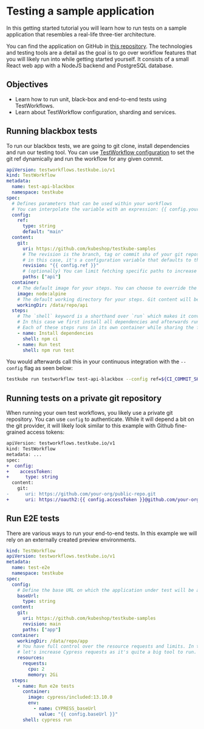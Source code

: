 
# Testing a sample application

In this getting started tutorial you will learn how to run tests on a sample application that resembles a real-life three-tier architecture.

You can find the application on GitHub in [this repository][sample-repo].
The technologies and testing tools are a detail as the goal is to go over workflow features that you will likely run into while getting started yourself.
It consists of a small React web app with a NodeJS backend and PostgreSQL database.

## Objectives

- Learn how to run unit, black-box and end-to-end tests using TestWorkflows.
- Learn about TestWorkflow configuration, sharding and services.

## Running blackbox tests

To run our blackbox tests, we are going to git clone, install dependencies and run our testing tool.
You can use [TestWorkflow configuration][tw-config] to set the git ref dynamically and run the workflow for any given commit.

```yaml
apiVersion: testworkflows.testkube.io/v1
kind: TestWorkflow
metadata:
  name: test-api-blackbox
  namespace: testkube
spec:
  # Defines parameters that can be used within your workflows
  # You can interpolate the variable with an expression: {{ config.your_variable }}.
  config:
    ref:
      type: string
      default: "main"
  content:
    git:
      uri: https://github.com/kubeshop/testkube-samples
      # The revision is the branch, tag or commit sha of your git repository.
      # in this case, it's a configuration variable that defaults to the 'main' branch.
      revision: "{{ config.ref }}"
      # (optionally) You can limit fetching specific paths to increase cloning performance.
      paths: ["api"]
  container:
    # The default image for your steps. You can choose to override the image within each step.
    image: node:alpine
    # The default working directory for your steps. Git content will be checked out in `/data/repo`.
    workingDir: /data/repo/api
  steps:
    # The `shell` keyword is a shorthand over `run` which makes it convenient to execute commands
    # In this case we first install all dependencies and afterwards run the tests.
    # Each of these steps runs in its own container while sharing the file system.
    - name: Install dependencies
      shell: npm ci
    - name: Run test
      shell: npm run test
```

You would afterwards call this in your continuous integration with the `--config` flag as seen below:

```sh
testkube run testworkflow test-api-blackbox --config ref=${CI_COMMIT_SHA} --watch
```

## Running tests on a private git repository

When running your own test workflows, you likely use a private git repository.
You can use `config` to authenticate. While it will depend a bit on the git provider,
it will likely look similar to this example with Github fine-grained access tokens:

```diff
apiVersion: testworkflows.testkube.io/v1
kind: TestWorkflow
metadata: ...
spec:
+  config:
+    accessToken:
+      type: string
  content:
    git:
-      uri: https://github.com/your-org/public-repo.git
+      uri: https://oauth2:{{ config.accessToken }}@github.com/your-org/private-repo.git
```

## Run E2E tests

There are various ways to run your end-to-end tests. In this example we will rely on an externally created preview environments.

<Tabs groupId="tutorial-example-e2e">
<TabItem value="external-preview" label="With external previews">

```yaml
kind: TestWorkflow
apiVersion: testworkflows.testkube.io/v1
metadata:
  name: test-e2e
  namespace: testkube
spec:
  config:
    # Define the base URL on which the application under test will be available
    baseUrl:
      type: string
  content:
    git:
      uri: https://github.com/kubeshop/testkube-samples
      revision: main
      paths: ["app"]
  container:
    workingDir: /data/repo/app
    # You have full control over the resource requests and limits. In this case,
    # let's increase Cypress requests as it's quite a big tool to run.
    resources:
      requests:
        cpu: 2
        memory: 2Gi
  steps:
    - name: Run e2e tests
      container:
        image: cypress/included:13.10.0
        env:
          - name: CYPRESS_baseUrl
            value: "{{ config.baseUrl }}"
      shell: cypress run
```

</TabItem>

</Tabs>

[sample-repo]: https://github.com/kubeshop/testkube-samples
[tw-config]: /articles/test-workflows-examples-configuration
